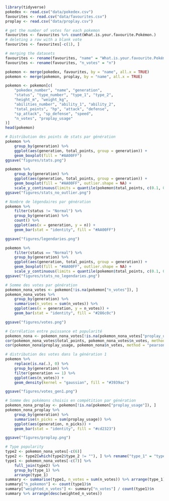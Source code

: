 ```r
library(tidyverse)
pokedex <- read.csv("data/pokedex.csv")
favourites <- read.csv("data/favourites.csv")
proplay <- read.csv("data/proplay.csv")
```

```r
# get the number of votes for each pokemon
favourites <- favourites %>% count(What.is.your.favourite.Pokémon.)
# deleting a row with a blank vote
favourites <- favourites[-c(1), ]
```

```r
# merging the datasets
favourites <- rename(favourites, "name" = "What.is.your.favourite.Pokémon.")
favourites <- rename(favourites, "n_votes" = "n")

pokemon <- merge(pokedex, favourites, by = "name", all.x = TRUE)
pokemon <- merge(pokemon, proplay, by = "name", all.x = TRUE)

pokemon <- pokemon[c(
    "pokedex_number", "name", "generation",
    "status", "type_number", "type_1", "type_2",
    "height_m", "weight_kg",
    "abilities_number", "ability_1", "ability_2",
    "total_points", "hp", "attack", "defense",
    "sp_attack", "sp_defense", "speed",
    "n_votes", "proplay_usage"
)]
head(pokemon)
```

```r
# Distribution des points de stats par génération
pokemon %>%
    group_by(generation) %>%
    ggplot(aes(generation, total_points, group = generation)) +
    geom_boxplot(fill = "#AA00FF")
ggsave("figures/stats.png")

pokemon %>%
    group_by(generation) %>%
    ggplot(aes(generation, total_points, group = generation)) +
    geom_boxplot(fill = "#AA00FF", outlier.shape = NA) +
    scale_y_continuous(limits = quantile(pokemon$total_points, c(0.1, 0.9)))
ggsave("figures/stats_no_outlier.png")
```

```r
# Nombre de légendaires par génération
pokemon %>%
    filter(status != "Normal") %>%
    group_by(generation) %>%
    count() %>%
    ggplot(aes(x = generation, y = n)) +
    geom_bar(stat = "identity", fill = "#AA00FF")

ggsave("figures/legendaries.png")

pokemon %>%
    filter(status == "Normal") %>%
    group_by(generation) %>%
    ggplot(aes(generation, total_points, group = generation)) +
    geom_boxplot(fill = "#AA00FF", outlier.shape = NA) +
    scale_y_continuous(limits = quantile(pokemon$total_points, c(0.1, 0.9)))
ggsave("figures/stats_no_legendaries.png")
```

```r
# Somme des votes par génération
pokemon_nona_votes <- pokemon[!is.na(pokemon["n_votes"]), ]
pokemon_nona_votes %>%
    group_by(generation) %>%
    summarise(n_votes = sum(n_votes)) %>%
    ggplot(aes(x = generation, y = n_votes)) +
    geom_bar(stat = "identity", fill = "#286c0c")

ggsave("figures/votes.png")

# Corrélation entre puissance et popularité
pokemon_nona <- pokemon_nona_votes[!is.na(pokemon_nona_votes["proplay_usage"]), ]
cor(pokemon_nona_votes$total_points, pokemon_nona_votes$n_votes, method = "pearson")
cor(pokemon_nona$proplay_usage, pokemon_nona$n_votes, method = "pearson")
```

```r
# distribution des votes dans la génération 1
pokemon %>%
    replace(is.na(.), 0) %>%
    group_by(generation) %>%
    filter(generation == 1) %>%
    ggplot(aes(n_votes)) +
    geom_density(kernel = "gaussian", fill = "#3939ac")

ggsave("figures/votes_gen1.png")
```

```r
# Somme des pokémons choisis en compétition par génération
pokemon_nona_proplay <- pokemon[!is.na(pokemon["proplay_usage"]), ]
pokemon_nona_proplay %>%
    group_by(generation) %>%
    summarise(n_picks = sum(proplay_usage)) %>%
    ggplot(aes(generation, n_picks)) +
    geom_bar(stat = "identity", fill = "#cd2323")

ggsave("figures/proplay.png")
```

```r
# Type popularity
type2 <- pokemon_nona_votes[-c(6)]
type2 <- type2[which(type2$type_2 != ""), ] %>% rename("type_1" = "type_2")
type1 <- pokemon_nona_votes[-c(7)] %>%
    full_join(type2) %>%
    group_by(type_1) %>%
    arrange(type_1)
summary <- summarise(type1, n_votes = sum(n_votes)) %>% arrange(type_1)
summary["n_pokemon"] <- count(type1)$n
summary["weighted_n_votes"] <- summary["n_votes"] / count(type1)$n
summary %>% arrange(desc(weighted_n_votes))
```